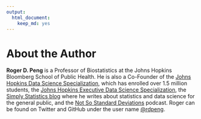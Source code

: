 ```yaml
---
output: 
  html_document: 
    keep_md: yes
---
```

# About the Author

**Roger D. Peng** is a Professor of Biostatistics at the
Johns Hopkins Bloomberg School of Public Health. He is also a
Co-Founder of the [Johns Hopkins Data Science
Specialization](http://www.coursera.org/specialization/jhudatascience/1),
which has enrolled over 1.5 million students, the [Johns Hopkins
Executive Data Science
Specialization](https://www.coursera.org/specializations/executive-data-science),
the [Simply Statistics blog](http://simplystatistics.org/) where he
writes about statistics and data science for the general public, and
the [Not So Standard Deviations](http://nssdeviations.com/)
podcast. Roger can be found on Twitter and GitHub under the user name
[@rdpeng](https://twitter.com/rdpeng).

